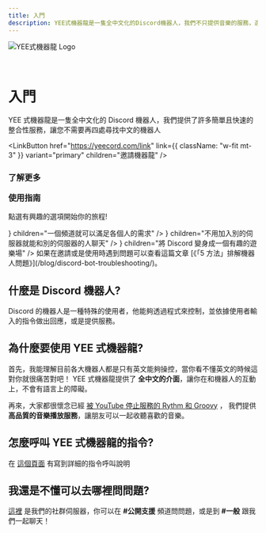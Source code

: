 ```yaml
---
title: 入門
description: YEE式機器龍是一隻全中文化的Discord機器人，我們不只提供音樂的服務，還有像是動態語音頻道、跨群聊天、等你不會想錯過的好東西
---
```



![YEE式機器龍 Logo](@static/img/logo_128x128.png)

<br />

# 入門

YEE 式機器龍是一隻全中文化的 Discord 機器人，我們提供了許多簡單且快速的整合性服務，讓您不需要再四處尋找中文的機器人

<LinkButton
    href="https://yeecord.com/link"
    link={{ className: "w-fit mt-3" }}
    variant="primary"
    children="邀請機器龍"
/>

<h3 className="text-3xl leading-snug font-bold mt-14 mb-3">
    <p className="text-base text-blue-500 dark:text-cyan-300">了解更多</p>
    <p>使用指南</p>
</h3>
<p>點選有興趣的選項開始你的旅程!</p>

<Cards className="mt-5" num={2}>
    <Card
        title="動態語音頻道"
        href="/docs/commands/dvc/"
        arrow
        icon={<FaMusic />}
        children="一個頻道就可以滿足各個人的需求"
    />
    <Card
        title="跨群聊天"
        href="/docs/commands/chat/"
        arrow
        icon={<BsFillChatDotsFill />}
        children="不用加入別的伺服器就能和別的伺服器的人聊天"
    />
    <Card
        title="RPG 系統"
        href="/docs/rpg/"
        arrow
        icon={<FaGamepad />}
        children="將 Discord 變身成一個有趣的遊樂場"
    />
</Cards>

<Admonition type="info" title="我想先通知你">
    如果在邀請或是使用時遇到問題可以查看這篇文章 [《「5
    方法」排解機器人問題》](/blog/discord-bot-troubleshooting/)。
</Admonition>

## 什麼是 Discord 機器人?

Discord 的機器人是一種特殊的使用者，他能夠透過程式來控制，並依據使用者輸入的指令做出回應，或是提供服務。

<Adsense />

## 為什麼要使用 YEE 式機器龍?

首先，我能理解目前各大機器人都是只有英文能夠操控，當你看不懂英文的時候這對你就很痛苦對吧！
YEE 式機器龍提供了 **全中文的介面**，讓你在和機器人的互動上，不會有語言上的障礙。

再來，大家都很懷念已經 [被 YouTube 停止服務的 Rythm 和 Groovy](/blog/how-to-invite-bot/#rythm-%E5%92%8C-groovy-%E8%A2%AB%E4%B8%8B%E6%9E%B6) ，
我們提供 **高品質的音樂播放服務**，讓朋友可以一起收聽喜歡的音樂。

## 怎麼呼叫 YEE 式機器龍的指令?

在 [這個頁面](/docs/commands/) 有寫到詳細的指令呼叫說明

## 我還是不懂可以去哪裡問問題?

[這裡](https://discord.gg/yeecord) 是我們的社群伺服器，你可以在 **#公開支援** 頻道問問題，或是到 **#一般** 跟我們一起聊天！

<Adsense />
